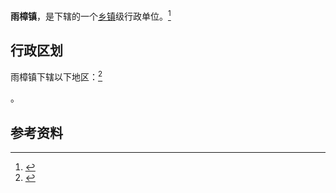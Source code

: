 {{中国乡级行政区|52/23/22/104/000}}

'''雨樟镇'''，是{{PRC admin/fullname|52/23/22/104/000|3}}下辖的一个[[乡镇|乡镇]]级行政单位。<ref>{{PRC admin/ref sgc|{{PRC admin/parent|52/23/22/104/000}}}}</ref>

== 行政区划 ==

雨樟镇下辖以下地区：<ref>{{PRC admin/ref sgc|52/23/22/104/000}}</ref>

{{PRC admin/children|52/23/22/104/000}}。

== 参考资料 ==

{{reflist}}

{{行政区划小作品}}
{{PRC admin/navcat|52/23/22/104/000}}